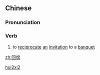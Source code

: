 ==Chinese==
{{zh-forms}}

===Pronunciation===
{{zh-pron
|m=huíxí
|cat=v
}}

===Verb===
{{zh-verb}}

# {{lb|zh|archaic}} to [[reciprocate]] [[an]] [[invitation]] to a [[banquet]]

[[Category:Mandarin archaic terms|hui2xi2]]

[[zh:回席]]